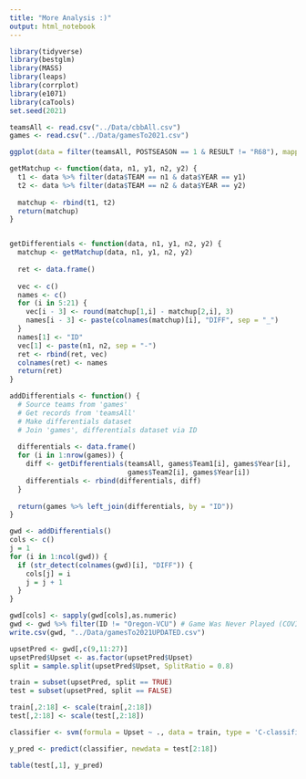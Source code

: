 ```yaml
---
title: "More Analysis :)"
output: html_notebook
---
```


```r
library(tidyverse) 
library(bestglm)
library(MASS)
library(leaps)
library(corrplot)
library(e1071)
library(caTools)
set.seed(2021)
```

```r
teamsAll <- read.csv("../Data/cbbAll.csv")
games <- read.csv("../Data/gamesTo2021.csv")
```

```r
ggplot(data = filter(teamsAll, POSTSEASON == 1 & RESULT != "R68"), mapping = aes(x = ADJDE, y = ADJOE, color = RESULT)) + geom_point() + facet_wrap(YEAR ~ ., nrow = 2)
```

```r
getMatchup <- function(data, n1, y1, n2, y2) {
  t1 <- data %>% filter(data$TEAM == n1 & data$YEAR == y1)
  t2 <- data %>% filter(data$TEAM == n2 & data$YEAR == y2)
  
  matchup <- rbind(t1, t2)
  return(matchup)
}


getDifferentials <- function(data, n1, y1, n2, y2) {
  matchup <- getMatchup(data, n1, y1, n2, y2)
  
  ret <- data.frame()
  
  vec <- c()
  names <- c()
  for (i in 5:21) {
    vec[i - 3] <- round(matchup[1,i] - matchup[2,i], 3)
    names[i - 3] <- paste(colnames(matchup)[i], "DIFF", sep = "_")
  }
  names[1] <- "ID"
  vec[1] <- paste(n1, n2, sep = "-")
  ret <- rbind(ret, vec)
  colnames(ret) <- names
  return(ret)
}
```

```r
addDifferentials <- function() {
  # Source teams from 'games'
  # Get records from 'teamsAll' 
  # Make differentials dataset
  # Join 'games', differentials dataset via ID
  
  differentials <- data.frame()
  for (i in 1:nrow(games)) {
    diff <- getDifferentials(teamsAll, games$Team1[i], games$Year[i],
                             games$Team2[i], games$Year[i])
    differentials <- rbind(differentials, diff)
  }
  
  return(games %>% left_join(differentials, by = "ID"))
}

gwd <- addDifferentials()
cols <- c()
j = 1
for (i in 1:ncol(gwd)) {
  if (str_detect(colnames(gwd)[i], "DIFF")) {
    cols[j] = i
    j = j + 1
  }
}

gwd[cols] <- sapply(gwd[cols],as.numeric)
gwd <- gwd %>% filter(ID != "Oregon-VCU") # Game Was Never Played (COVID)
write.csv(gwd, "../Data/gamesTo2021UPDATED.csv")
```

```r
upsetPred <- gwd[,c(9,11:27)]
upsetPred$Upset <- as.factor(upsetPred$Upset)
split = sample.split(upsetPred$Upset, SplitRatio = 0.8)

train = subset(upsetPred, split == TRUE)
test = subset(upsetPred, split == FALSE)

train[,2:18] <- scale(train[,2:18])
test[,2:18] <- scale(test[,2:18])

classifier <- svm(formula = Upset ~ ., data = train, type = 'C-classification', kernel = 'linear')

y_pred <- predict(classifier, newdata = test[2:18])

table(test[,1], y_pred)
```


